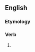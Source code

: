 ==English==

===Etymology===
{{suffix|en|knew|eth}}

===Verb===
{{head|en|verb form}}

# {{lb|en|nonstandard|pseudo-archaic|hypercorrect}} {{form of|alternative third person singular past tense form|know|lang=en}}